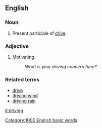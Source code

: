 ==English==

=== Noun ===

# Present participle of [[drive]].

=== Adjective ===

# Motivating.
#: ''What is your driving concern here?''

=== Related terms ===

*[[drive]]
*[[driving wind]]
*[[driving rain]]

[[it:driving]]
[[Category:1000 English basic words]]